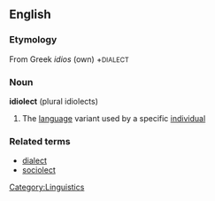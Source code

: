 ==English==
===Etymology===
From Greek ''idios'' (own) +<small>DIALECT</small>
===Noun===
'''idiolect''' (plural idiolects)
# The [[language]] variant used by a specific [[individual]]

===Related terms===
* [[dialect]]
* [[sociolect]]

[[Category:Linguistics]]